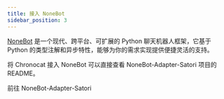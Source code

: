 ```yaml
---
title: 接入 NoneBot
sidebar_position: 3
---
```



[NoneBot](https://nonebot.dev) 是一个现代、跨平台、可扩展的 Python 聊天机器人框架，它基于
Python 的类型注解和异步特性，能够为你的需求实现提供便捷灵活的支持。

将 Chronocat 接入 NoneBot 可以直接查看 NoneBot-Adapter-Satori 项目的 README。

<Link
  className="button button--secondary button--lg"
  to="https://github.com/nonebot/adapter-satori"
>
  <span>前往 NoneBot-Adapter-Satori</span>
</Link>
